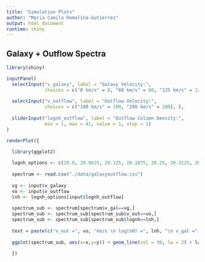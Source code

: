 ```yaml
---
title: "Simulation Plots"
author: "Maria Camila Remolina-Gutierrez"
output: html_document
runtime: shiny
---
```


## Galaxy + Outflow Spectra

```r
library(shiny)

inputPanel(
  selectInput("v_galaxy", label = "Galaxy Velocity:", 
              choices = c("0 km/s" = 0, "60 km/s" = 60, "125 km/s" = 125), ),
  
  selectInput("v_outflow", label = "Outflow Velocity:", 
              choices = c("100 km/s" = 100, "200 km/s" = 200), ),
  
  sliderInput("lognh_outflow", label = "Outflow Column Density:",
              min = 1, max = 41, value = 1, step = 1)
)

renderPlot({
  
  library(ggplot2)

  lognh_options <- c(20.0, 20.0625, 20.125, 20.1875, 20.25, 20.3125, 20.375, 20.4375, 20.5, 20.5625, 20.625, 20.6875, 20.75, 20.8125, 20.875, 20.9375, 21.0, 21.0625, 21.125, 21.1875, 21.25, 21.3125, 21.375, 21.4375, 21.5, 21.5625, 21.625, 21.6875, 21.75, 21.8125, 21.875, 21.9375, 22.0, 22.0625, 22.125, 22.1875, 22.25, 22.3125, 22.375, 22.4375, 22.5)
  
  spectrum <- read.csv("./data/galaxyoutflow.csv")
  
  vg <- input$v_galaxy
  vo <- input$v_outflow
  lnh <- lognh_options[input$lognh_outflow]
  
  spectrum_sub <- spectrum[spectrum$v_gal==vg,]
  spectrum_sub <- spectrum_sub[spectrum_sub$v_out==vo,]
  spectrum_sub <- spectrum_sub[spectrum_sub$lognh==lnh,]
  
  text = paste(c("v_out =", vo, "km/s \n log(nH) =", lnh, "\n v_gal =", vg, "km/s\n"), collapse=" ")
    
  ggplot(spectrum_sub, aes(x=x,y=y)) + geom_line(col = 30, lw = 2) + labs(title=text, x="Velocity (km/s)", y="Intensity (Arbitrary Units)") + xlim(-1000, 4010) + ylim(0, 6500) + theme(plot.title = element_text(hjust = 1, vjust = 1))
  
  })
```
